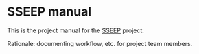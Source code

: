 # SSEEP manual {.unnumbered}

This is the project manual for the [SSEEP](thefaylab.github.io/sseep) project.

Rationale: documenting workflow, etc. for project team members.

